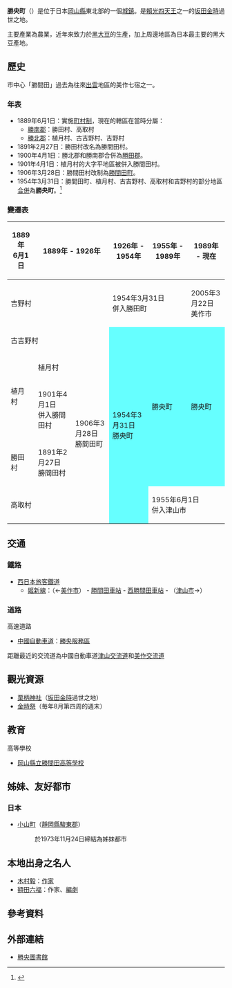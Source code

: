 {{日本町村
| 自治體名=勝央
| 町村=町
| 圖像 = [[File:JRW_katsumada_sta.jpg|240px]]
| 圖像說明=[[勝間田站|勝間田站]]
| 町村章=
| 日文原名=勝央町
| 平假名=しょうおうちょう
| 羅馬字拼音=Shōō-chō
| 都道府縣=岡山縣
| 支廳=
| 郡=勝田郡
| 編號=33622-0
| 面積=54.09
| 邊界未定=
| 人口=11,472
| 統計時間=2012年1月1日
| 自治體=[[津山市|津山市]]、[[美作市|美作市]]、[[奈義町|奈義町]]、[[美咲町|美咲町]]
| 樹=[[樫|樫]]
| 花=[[杜鵑花|杜鵑花]]
| 鳥=
| 其他象徵物=
| 其他象徵=
| 首長=水嶋淳治
| 卸任日期=2015年10月4日
| 議員數=12
| 郵遞區號=709-4316
| 所在地=勝田郡勝央町勝間田201番地<br>[[File:Shoo_town_office.jpg|210px]]
| 電話號碼=868-38-3111
| 外部連結=http://www.town.shoo.lg.jp/
| 經度=
| 緯度=
| 地圖=[[File:Shouou_in_Okayama_Prefecture_Ja.svg|250px]]
| 註記=人口：[http://www.town.shoo.lg.jp 勝央町官方網頁]
}}
'''勝央町'''（{{jpn|j=勝央町|hg=しょうおうちょう|rm=Shōō chō|f=y}}）是位于日本[[岡山縣|岡山縣]]東北部的一個[[城鎮|城鎮]]。是[[賴光四天王|賴光四天王]]之一的[[坂田金時|坂田金時]]過世之地。

主要產業為農業，近年來致力於[[黑大豆|黑大豆]]的生產，加上周邊地區為日本最主要的黑大豆產地。

==歷史==
市中心「勝間田」過去為往來[[出雲|出雲]]地區的美作七宿之一。

===年表===
* 1889年6月1日：實施[[町村制|町村制]]，現在的轄區在當時分屬：
** [[勝南郡|勝南郡]]：勝田村、高取村
** [[勝北郡|勝北郡]]：植月村、古吉野村、吉野村
* 1891年2月27日：勝田村改名為勝間田村。
* 1900年4月1日：勝北郡和勝南郡合併為[[勝田郡|勝田郡]]。
* 1901年4月1日：植月村的大字平地區被併入勝間田村。
* 1906年3月28日：勝間田村改制為[[勝間田町|勝間田町]]。
* 1954年3月31日：勝間田町、植月村、古吉野村、高取村和吉野村的部分地區[[市町村合併|合併]]為'''勝央町'''。<ref>{{cite web| title=勝央町のプロフィール| url=http://www.town.shoo.lg.jp/mkpage/hyouzi_editor.php?sid=4&listmode=| publisher=勝央町公所| accessdate=2012-02-18| language=ja| date=2010-04-01| deadurl=yes| archiveurl=https://web.archive.org/web/20160304135447/http://www.town.shoo.lg.jp/mkpage/hyouzi_editor.php?sid=4&listmode=| archivedate=2016-03-04}}</ref>

===變遷表===
{| class="wikitable" style="font-size:x-small"
|-
! 1889年<br>6月1日
! colspan=2 | 1889年 - 1926年
! 1926年 - 1954年
! 1955年 - 1989年
! 1989年 - 現在
! 現在
|-
| rowspan=2 colspan=3 | <br>吉野村<br><Br>
| colspan=2 | 1954年3月31日<br />併入勝田町
| colspan=2 | 2005年3月22日<br />美作市
|-
| rowspan=6 style="background-color:#6ff;" | 1954年3月31日<br />勝央町
| rowspan=5 style="background-color:#6ff;" | 勝央町
| rowspan=5 colspan=2 style="background-color:#6ff;" | 勝央町
|-
| colspan=3 | 古吉野村
|-
| rowspan=2 | 植月村
| colspan=2 | 植月村
|-
| 1901年4月1日<br />併入勝間田村
| rowspan=2 | 1906年3月28日<br />勝間田町
|-
| 勝田村
| 1891年2月27日<br>勝間田村
|-
| colspan=3 | 高取村
| colspan=3 | 1955年6月1日<br />併入津山市
|}

==交通==
===鐵路===
* [[西日本旅客鐵道|西日本旅客鐵道]]
**[[姬新線|姬新線]]：（←[[美作市|美作市]]） - [[勝間田車站|勝間田車站]] - [[西勝間田車站|西勝間田車站]] - （[[津山市|津山市]]→）

===道路===
; 高速道路
* [[中國自動車道|中國自動車道]]：[[勝央服務區|勝央服務區]]
距離最近的交流道為中國自動車道[[津山交流道|津山交流道]]和[[美作交流道|美作交流道]]

==觀光資源==
* [[栗柄神社|栗柄神社]]（[[坂田金時|坂田金時]]過世之地）
* [[金時祭|金時祭]]（毎年8月第四周的週末）

==教育==
; 高等學校
* [[岡山縣立勝間田高等學校|岡山縣立勝間田高等學校]]

==姊妹、友好都市==
===日本===
* [[小山町|小山町]]（[[靜岡縣|靜岡縣]][[駿東郡|駿東郡]]）
*: 於1973年11月24日締結為姊妹都市

==本地出身之名人==
* [[木村毅|木村毅]]：[[作家|作家]]
* [[額田六福|額田六福]]：作家、[[編劇|編劇]]

==參考資料==
{{reflist}}

==外部連結==
{{Commonscat|Shōō, Okayama}}
* {{Ja}} [http://lib.town.shoo.okayama.jp/library/ 勝央圖書館]{{dead link|date=2017年11月 |bot=InternetArchiveBot |fix-attempted=yes }}

{{岡山縣}}{{Authority control}}